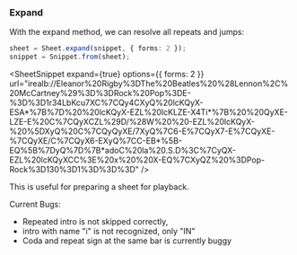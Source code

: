 
### Expand

With the expand method, we can resolve all repeats and jumps:

```ts
sheet = Sheet.expand(snippet, { forms: 2 });
snippet = Snippet.from(sheet);
```

<SheetSnippet
  expand={true}
  options={{ forms: 2 }}
  url="irealb://Eleanor%20Rigby%3DThe%20Beatles%20%28Lennon%2C%20McCartney%29%3D%3DRock%20Pop%3DE-%3D%3D1r34LbKcu7XC%7CQy4CXyQ%20lcKQyX-ESA*%7B%7D%20%20lcKQyX-EZL%20lcKLZE-X4Ti*%7B%20%20QyXE-LZE-E%20C%7CQyXCZL%29D/%28W%20%20-EZL%20lcKQyX-%20%5DXyQ%20C%7CQyQyXE/7XyQ%7C6-E%7CQyX7-E%7CQyXE-%7CQyXE/C%7CQyX6-EXyQ%7CC-EB*%5B-EQ%5B%7DyQ%7D%7B*adoC%20la%20.S.D%3C%7CyQX-EZL%20lcKQyXCC%3E%20x%20%20X-EQ%7CXyQZ%20%3DPop-Rock%3D130%3D1%3D%3D%3D"
/>

This is useful for preparing a sheet for playback.

Current Bugs:

- Repeated intro is not skipped correctly,
- intro with name "i" is not recognized, only "IN"
- Coda and repeat sign at the same bar is currently buggy
